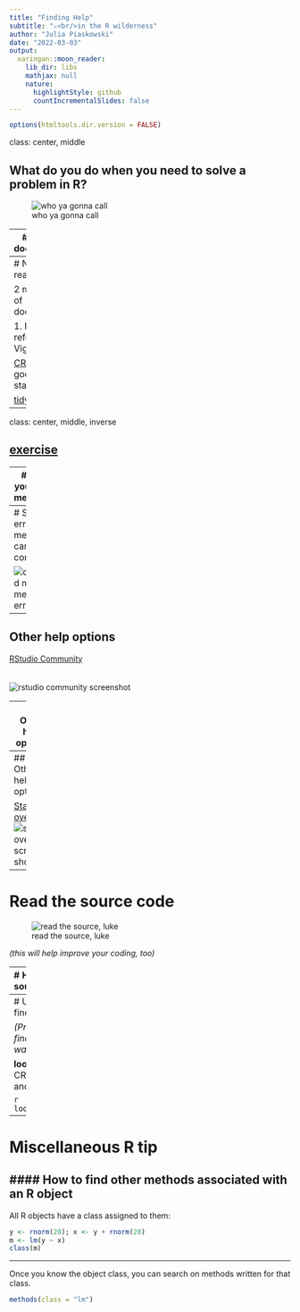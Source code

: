 ```yaml
---
title: "Finding Help"
subtitle: "⚔<br/>in the R wilderness"
author: "Julia Piaskowski"
date: "2022-03-03"
output:
  xaringan::moon_reader:
    lib_dir: libs
    mathjax: null
    nature:
      highlightStyle: github
      countIncrementalSlides: false
---
```


```r
options(htmltools.dir.version = FALSE)
```

class: center, middle 

## What do you do when you need to solve a problem in R? 

![who ya gonna call](images/ghostbusters.jpeg)

---
# Check the documentation!

How do we do this?

```r
?par
??plot
```


(*Remember, you can spend 2 hours searching the web in order to save 15 minutes of reading the documentation).*

---
# No really, read the docs

2 main aspects of documentation:   

1. Function reference
1. Vignettes

[CRAN](https://cran.r-project.org/web/packages/available_packages_by_name.html) can be a good place to start. 

[tidyr example](https://CRAN.R-project.org/package=tidyr)

---
class: center, middle, inverse

## [exercise](exercises/exercise-3.html)

---
# Read your error messages

*They are often telling you something important.*

```r
knitr::include_graphics('images/tweet_ignored_error.png')
```


---
# Still, error messages can be confusing

![confused man meme at R error](images/r_function_error.jpg)

---
## Other help options

[RStudio Community](https://community.rstudio.com/)  
<br>  
![rstudio community screenshot](images/rstudio_community.png)

---
## Other help options

[R4DS community](https://www.rfordatasci.com/)  
<br>   
![R for DS community screenshot](images/r4ds_screenshot.png)  

---
## Other help options

[Stack overflow](https://stackoverflow.com/)  
<br>  
![stack overflow screen shot](images/stackoverflow_screenshot.png)

---
# Read the source code

![read the source, luke](images/luke_source_code.jpeg)

*(this will help improve your coding, too)*

---
# How to find source code

* Type the function name in the console without parentheses: 
```r
lm
```
*[suppressed output because it is long]*
<br><br>

* Sometimes this is not informative   
```r
c
subset
`[`
```

---
# Use 'lookup' to find what you need

*(Prior to 'lookup', finding source code was a real [bugger](https://github.com/jennybc/access-r-source#readme)*

**lookup** checks CRAN, Bioconductor and GitHub!

```r
lookup::lookup(`[`)
```

---
#  Miscellaneous R tip

#### How to find other methods associated with an R object
--

All R objects have a class assigned to them: 

```r
y <- rnorm(20); x <- y + rnorm(20)
m <- lm(y ~ x)
class(m)
```

---

Once you know the object class, you can search on methods written for that class. 

```r
methods(class = "lm")
```

